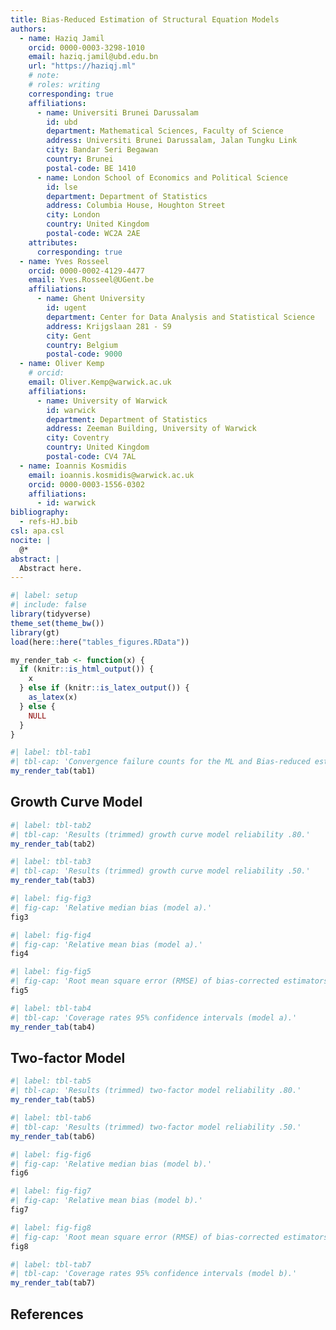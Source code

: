 ```yaml
---
title: Bias-Reduced Estimation of Structural Equation Models
authors:
  - name: Haziq Jamil
    orcid: 0000-0003-3298-1010
    email: haziq.jamil@ubd.edu.bn
    url: "https://haziqj.ml"
    # note: 
    # roles: writing
    corresponding: true
    affiliations:
      - name: Universiti Brunei Darussalam
        id: ubd
        department: Mathematical Sciences, Faculty of Science
        address: Universiti Brunei Darussalam, Jalan Tungku Link
        city: Bandar Seri Begawan
        country: Brunei
        postal-code: BE 1410
      - name: London School of Economics and Political Science
        id: lse
        department: Department of Statistics
        address: Columbia House, Houghton Street
        city: London
        country: United Kingdom
        postal-code: WC2A 2AE
    attributes:
      corresponding: true
  - name: Yves Rosseel
    orcid: 0000-0002-4129-4477
    email: Yves.Rosseel@UGent.be
    affiliations:
      - name: Ghent University
        id: ugent
        department: Center for Data Analysis and Statistical Science
        address: Krijgslaan 281 - S9
        city: Gent
        country: Belgium
        postal-code: 9000
  - name: Oliver Kemp
    # orcid: 
    email: Oliver.Kemp@warwick.ac.uk
    affiliations:
      - name: University of Warwick
        id: warwick
        department: Department of Statistics
        address: Zeeman Building, University of Warwick
        city: Coventry
        country: United Kingdom
        postal-code: CV4 7AL
  - name: Ioannis Kosmidis
    email: ioannis.kosmidis@warwick.ac.uk
    orcid: 0000-0003-1556-0302
    affiliations:
      - id: warwick
bibliography: 
  - refs-HJ.bib
csl: apa.csl
nocite: |
  @*
abstract: |
  Abstract here.
---
```


```r
#| label: setup
#| include: false
library(tidyverse)
theme_set(theme_bw())
library(gt)
load(here::here("tables_figures.RData"))

my_render_tab <- function(x) {
  if (knitr::is_html_output()) {
    x
  } else if (knitr::is_latex_output()) {
    as_latex(x)
  } else {
    NULL
  }     
}
```

```r
#| label: tbl-tab1
#| tbl-cap: 'Convergence failure counts for the ML and Bias-reduced estimators (maximum = 1000).'
my_render_tab(tab1)
```

## Growth Curve Model

```r
#| label: tbl-tab2
#| tbl-cap: 'Results (trimmed) growth curve model reliability .80.'
my_render_tab(tab2)
```

```r
#| label: tbl-tab3
#| tbl-cap: 'Results (trimmed) growth curve model reliability .50.'
my_render_tab(tab3)
```

```r
#| label: fig-fig3
#| fig-cap: 'Relative median bias (model a).'
fig3
```

```r
#| label: fig-fig4
#| fig-cap: 'Relative mean bias (model a).'
fig4
```


```r
#| label: fig-fig5
#| fig-cap: 'Root mean square error (RMSE) of bias-corrected estimators relative to the Maximum Likelihood baseline (model a).'
fig5
```

```r
#| label: tbl-tab4
#| tbl-cap: 'Coverage rates 95% confidence intervals (model a).'
my_render_tab(tab4)
```

## Two-factor Model

```r
#| label: tbl-tab5
#| tbl-cap: 'Results (trimmed) two-factor model reliability .80.'
my_render_tab(tab5)
```

```r
#| label: tbl-tab6
#| tbl-cap: 'Results (trimmed) two-factor model reliability .50.'
my_render_tab(tab6)
```

```r
#| label: fig-fig6
#| fig-cap: 'Relative median bias (model b).'
fig6
```

```r
#| label: fig-fig7
#| fig-cap: 'Relative mean bias (model b).'
fig7
```

```r
#| label: fig-fig8
#| fig-cap: 'Root mean square error (RMSE) of bias-corrected estimators relative to the Maximum Likelihood baseline (model b).'
fig8
```

```r
#| label: tbl-tab7
#| tbl-cap: 'Coverage rates 95% confidence intervals (model b).'
my_render_tab(tab7)
```

## References

